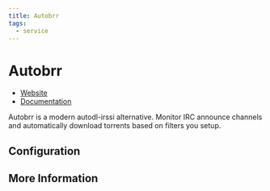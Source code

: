 ```yaml
---
title: Autobrr
tags:
  - service
---
```


# Autobrr

- [Website](https://autobrr.com/)
- [Documentation](https://autobrr.com/introduction)

Autobrr is a modern autodl-irssi alternative. Monitor IRC announce channels and automatically download torrents based on filters you setup.

## Configuration

## More Information
